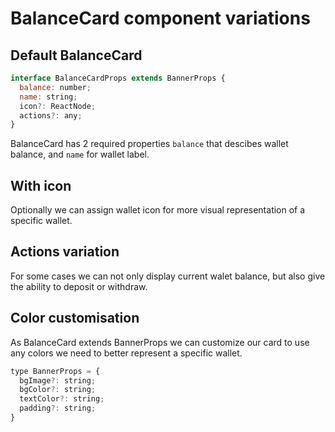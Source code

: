 
<Meta title="Components/Interface/BalanceCard/Variations" />

# BalanceCard component variations

## Default BalanceCard

```javascript
interface BalanceCardProps extends BannerProps {
  balance: number;
  name: string;
  icon?: ReactNode;
  actions?: any;
}
```

BalanceCard has 2 required properties ```balance``` that descibes wallet balance, and ```name``` for wallet label.

<Canvas>
    <Story id="components-interface-balancecard-all-stories--no-icon" />
</Canvas>

## With icon

Optionally we can assign wallet icon for more visual representation of a specific wallet.

<Canvas>
    <Story id="components-interface-balancecard-all-stories--with-icon" />
</Canvas>

## Actions variation

For some cases we can not only display current walet balance, but also give the ability to deposit or withdraw.

<Canvas>
    <Story id="components-interface-balancecard-all-stories--with-actions" />
</Canvas>

## Color customisation

As BalanceCard extends BannerProps we can customize our card to use any colors we need to better represent a specific wallet.

```javascript
type BannerProps = {
  bgImage?: string;
  bgColor?: string;
  textColor?: string;
  padding?: string;
}
```

<Canvas>
    <Story id="components-interface-balancecard-all-stories--white-background" />
    <Story id="components-interface-balancecard-all-stories--custom-background" />
</Canvas>
